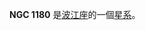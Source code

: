 {{NGCInfoBox|NGCID=NGC 1180|發現者=法蘭斯·萊文沃思|發現日期=1886年-月-日|其他編號=NPM1G -15.0162|曆元=J2000.0|赤經=3時1分51秒
|赤緯=-15°1'49"|星座=波江座|星體=星系|星等=14.9|表面亮度=13.7|藍等=15.9}}

'''NGC 1180''' 是[[波江座|波江座]]的一個[[星系|星系]]。

{{NGCReference|1180}}
{{Catalogs|NGC=1180}}